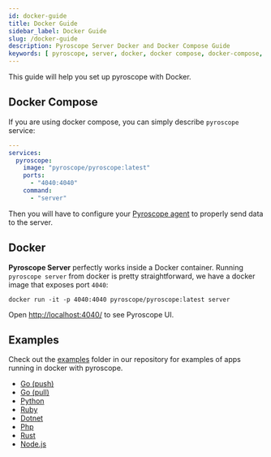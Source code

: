 ```yaml
---
id: docker-guide
title: Docker Guide
sidebar_label: Docker Guide
slug: /docker-guide
description: Pyroscope Server Docker and Docker Compose Guide
keywords: [ pyroscope, server, docker, docker compose, docker-compose, compose ]
---
```





This guide will help you set up pyroscope with <FontAwesomeIcon color="#0db7ed" icon={faDocker}/> Docker.


## Docker Compose
If you are using docker compose, you can simply describe `pyroscope` service:
```yaml
---
services:
  pyroscope:
    image: "pyroscope/pyroscope:latest"
    ports:
      - "4040:4040"
    command:
      - "server"
```
Then you will have to configure your [Pyroscope agent](/docs/agent-overview) to properly send data to the server. 

## Docker
**Pyroscope Server** perfectly works inside a Docker container. Running `pyroscope server` from docker is pretty
straightforward, we have a docker image that exposes port `4040`:

```shell
docker run -it -p 4040:4040 pyroscope/pyroscope:latest server
```

Open [http://localhost:4040/](http://localhost:4040/) to see Pyroscope UI.


## Examples
Check out the [examples](https://github.com/pyroscope-io/pyroscope/tree/main/examples) folder in our repository for examples of apps running in docker with pyroscope.
* [Go (push)](https://github.com/pyroscope-io/pyroscope/tree/main/examples/golang-push)
* [Go (pull)](https://github.com/pyroscope-io/pyroscope/tree/main/examples/golang-pull)
* [Python](https://github.com/pyroscope-io/pyroscope/tree/main/examples/python)
* [Ruby](https://github.com/pyroscope-io/pyroscope/tree/main/examples/ruby)
* [Dotnet](https://github.com/pyroscope-io/pyroscope/tree/main/examples/dotnet)
* [Php](https://github.com/pyroscope-io/pyroscope/tree/main/examples/php)
* [Rust](https://github.com/pyroscope-io/pyroscope/tree/main/examples/rust)
* [Node.js](https://github.com/pyroscope-io/pyroscope/tree/main/examples/nodejs)
